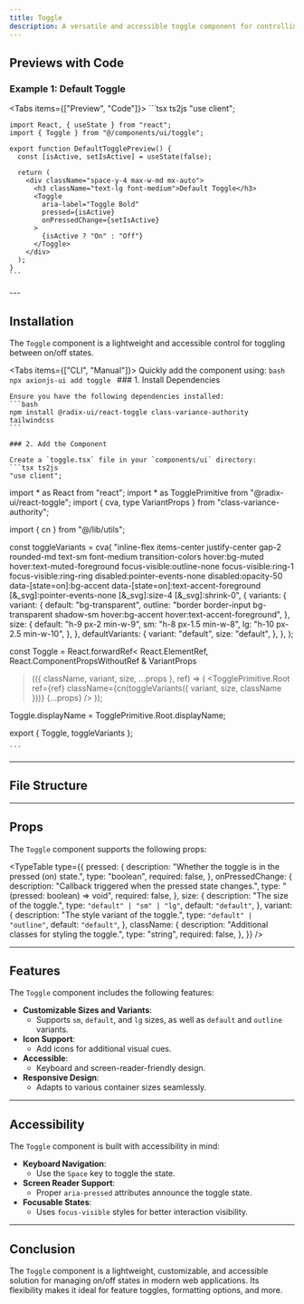 ```yaml
---
title: Toggle
description: A versatile and accessible toggle component for controlling on/off states, built with Radix UI primitives.
---
```



## Previews with Code

### Example 1: Default Toggle

<Tabs items={["Preview", "Code"]}>
  <Tab value="Preview" className="m-auto h-auto pb-8 content-center">
    <DefaultTogglePreview />
  </Tab>
  <Tab value="Code" className="w-auto h-auto">
    ```tsx ts2js
    "use client";

    import React, { useState } from "react";
    import { Toggle } from "@/components/ui/toggle";

    export function DefaultTogglePreview() {
      const [isActive, setIsActive] = useState(false);

      return (
        <div className="space-y-4 max-w-md mx-auto">
          <h3 className="text-lg font-medium">Default Toggle</h3>
          <Toggle
            aria-label="Toggle Bold"
            pressed={isActive}
            onPressedChange={setIsActive}
          >
            {isActive ? "On" : "Off"}
          </Toggle>
        </div>
      );
    }
    ```
  </Tab>
</Tabs>
---

## Installation

The `Toggle` component is a lightweight and accessible control for toggling between on/off states.

<Tabs items={["CLI", "Manual"]}>
  <Tab value="CLI">
    Quickly add the component using:
    ```bash
    npx axionjs-ui add toggle
    ```
  </Tab>
  <Tab value="Manual">
    ### 1. Install Dependencies

    Ensure you have the following dependencies installed:
    ```bash
    npm install @radix-ui/react-toggle class-variance-authority tailwindcss
    ```

    ### 2. Add the Component

    Create a `toggle.tsx` file in your `components/ui` directory:
    ```tsx ts2js
    "use client";

import * as React from "react";
import * as TogglePrimitive from "@radix-ui/react-toggle";
import { cva, type VariantProps } from "class-variance-authority";

import { cn } from "@/lib/utils";

const toggleVariants = cva(
  "inline-flex items-center justify-center gap-2 rounded-md text-sm font-medium transition-colors hover:bg-muted hover:text-muted-foreground focus-visible:outline-none focus-visible:ring-1 focus-visible:ring-ring disabled:pointer-events-none disabled:opacity-50 data-[state=on]:bg-accent data-[state=on]:text-accent-foreground [&_svg]:pointer-events-none [&_svg]:size-4 [&_svg]:shrink-0",
  {
    variants: {
      variant: {
        default: "bg-transparent",
        outline:
          "border border-input bg-transparent shadow-sm hover:bg-accent hover:text-accent-foreground",
      },
      size: {
        default: "h-9 px-2 min-w-9",
        sm: "h-8 px-1.5 min-w-8",
        lg: "h-10 px-2.5 min-w-10",
      },
    },
    defaultVariants: {
      variant: "default",
      size: "default",
    },
  },
);

const Toggle = React.forwardRef<
  React.ElementRef<typeof TogglePrimitive.Root>,
  React.ComponentPropsWithoutRef<typeof TogglePrimitive.Root> &
    VariantProps<typeof toggleVariants>
>(({ className, variant, size, ...props }, ref) => (
  <TogglePrimitive.Root
    ref={ref}
    className={cn(toggleVariants({ variant, size, className }))}
    {...props}
  />
));

Toggle.displayName = TogglePrimitive.Root.displayName;

export { Toggle, toggleVariants };

    ```
  </Tab>
</Tabs>

---

## File Structure

<Files>
  <Folder name="app" defaultOpen>
    <Folder name="components" defaultOpen>
      <Folder name="ui" defaultOpen>
        <File name="toggle.tsx" />
      </Folder>
    </Folder>
  </Folder>
</Files>

---

## Props

The `Toggle` component supports the following props:

<TypeTable
  type={{
    pressed: {
      description: "Whether the toggle is in the pressed (on) state.",
      type: "boolean",
      required: false,
    },
    onPressedChange: {
      description: "Callback triggered when the pressed state changes.",
      type: "(pressed: boolean) => void",
      required: false,
    },
    size: {
      description: "The size of the toggle.",
      type: `"default" | "sm" | "lg"`,
      default: `"default"`,
    },
    variant: {
      description: "The style variant of the toggle.",
      type: `"default" | "outline"`,
      default: `"default"`,
    },
    className: {
      description: "Additional classes for styling the toggle.",
      type: "string",
      required: false,
    },
  }}
/>

---

## Features

The `Toggle` component includes the following features:

- **Customizable Sizes and Variants**:
  - Supports `sm`, `default`, and `lg` sizes, as well as `default` and `outline` variants.
- **Icon Support**:
  - Add icons for additional visual cues.
- **Accessible**:
  - Keyboard and screen-reader-friendly design.
- **Responsive Design**:
  - Adapts to various container sizes seamlessly.

---

## Accessibility

The `Toggle` component is built with accessibility in mind:

- **Keyboard Navigation**:
  - Use the `Space` key to toggle the state.
- **Screen Reader Support**:
  - Proper `aria-pressed` attributes announce the toggle state.
- **Focusable States**:
  - Uses `focus-visible` styles for better interaction visibility.

---

## Conclusion

The `Toggle` component is a lightweight, customizable, and accessible solution for managing on/off states in modern web applications. Its flexibility makes it ideal for feature toggles, formatting options, and more.
